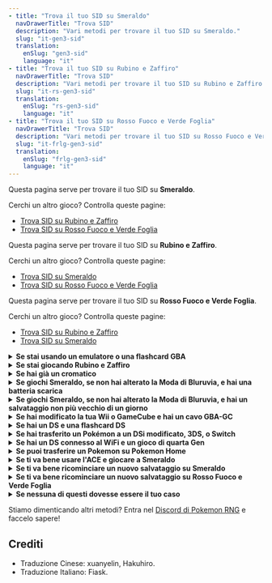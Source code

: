 ```yaml
---
- title: "Trova il tuo SID su Smeraldo"
  navDrawerTitle: "Trova SID"
  description: "Vari metodi per trovare il tuo SID su Smeraldo."
  slug: "it-gen3-sid"
  translation:
    enSlug: "gen3-sid"
    language: "it"
- title: "Trova il tuo SID su Rubino e Zaffiro"
  navDrawerTitle: "Trova SID"
  description: "Vari metodi per trovare il tuo SID su Rubino e Zaffiro."
  slug: "it-rs-gen3-sid"
  translation:
    enSlug: "rs-gen3-sid"
    language: "it"
- title: "Trova il tuo SID su Rosso Fuoco e Verde Foglia"
  navDrawerTitle: "Trova SID"
  description: "Vari metodi per trovare il tuo SID su Rosso Fuoco e Verde Foglia."
  slug: "it-frlg-gen3-sid"
  translation:
    enSlug: "frlg-gen3-sid"
    language: "it"
---
```


<ShowIf slug="/it-gen3-sid">

Questa pagina serve per trovare il tuo SID su **Smeraldo**.

Cerchi un altro gioco? Controlla queste pagine:

- [Trova SID su Rubino e Zaffiro](/it-rs-gen3-sid)
- [Trova SID su Rosso Fuoco e Verde Foglia](/it-frlg-gen3-sid)

</ShowIf>

<ShowIf slug="/it-rs-gen3-sid">

Questa pagina serve per trovare il tuo SID su **Rubino e Zaffiro**.

Cerchi un altro gioco? Controlla queste pagine:

- [Trova SID su Smeraldo](/it-gen3-sid)
- [Trova SID su Rosso Fuoco e Verde Foglia](/it-frlg-gen3-sid)

</ShowIf>

<ShowIf slug="/it-frlg-gen3-sid">

Questa pagina serve per trovare il tuo SID su **Rosso Fuoco e Verde Foglia**.

Cerchi un altro gioco? Controlla queste pagine:

- [Trova SID su Rubino e Zaffiro](/it-rs-gen3-sid)
- [Trova SID su Smeraldo](/it-gen3-sid)

</ShowIf>

<details>
  <summary><b>Se stai usando un emulatore o una flashcard GBA</b></summary>

1. Carica il tuo salvataggio su [PKHex](https://github.com/kwsch/PKHeX/releases/latest) o [pkmds.app](https://pkmds.app/) e controlla il tuo SID.

</details>

<details>
  <summary><b>Se stai giocando Rubino e Zaffiro</b></summary>
<br/>
### Manipola l'RNG per ottenere una combinazione TID/SID

1. Segui la [Guida sulla Manipolazione RNG del TID per Rubino e Zaffiro](/retail-rubysapphire-tid) per ottenere uno specifico TID e SID.

### PokeFinder

1. Apri [PokeFinder](/pokefinder) e clicca il pulsante "IDs" nella sezione "Gen 3".
2. Seleziona la sezione "RS" nella nuova finestra che appare.
3. Seleziona "Dead Battery" se hai una batteria scarica (consigliato), altrimenti inserisci l'ora e la data di quando hai iniziato il salvataggio.
4. Inserisci il tuo TID nei filtri di PokeFinder.
5. Clicca "Generate" per ottenere una lista di possibili SID.
6. Se hai molteplici SID possibili, salva il gioco prima di scegliere il tuo starter.
7. Prova a fare RNG Manipulation sul tuo starter per ogni SID. Se ottieni un cromatico, hai trovato il tuo SID.

### Strumento Web con batteria morta

1. Vai nel [SID Finder di Lincoln](https://lincoln-lm.github.io/JS-Finder/Gen3/IDs.html).
2. Inserisci il tuo TID e clicca il cerchio "TID".
3. Inserisci `5a0` come "Initial Seed".
4. Clicca "Generate" per ottenere una lista di SID possibili.
5. Se hai molteplici SID possibili, salva il gioco prima di scegliere il tuo starter.
6. Prova a fare RNG Manipulation sul tuo starter per ogni SID. Se ottieni un cromatico, hai trovato il tuo SID.

</details>

<details>
  <summary><b>Se hai già un cromatico</b></summary>

1. Usa le bacche che riducono le EV se il Pokémon ha combattuto, per ripristinare le EV.
2. Apri [PokeFinder](/pokefinder) e vai nella sezione "Gen 3 Tools" > "IV Calculator".
3. Inserisci le info del Pokémon per determinare le sue IV.
4. Apri "Gen 3 Tools" > "IVs to PID".
5. Inserisci le IV del Pokémon, natura, e il tuo TID.
6. Cerca per ottenere risultati e determina il metodo corretto:
   - Pokémon selvatici: Metodi 1-4.
   - Leggendari: Metodo 1.
7. Se appaiono molteplici SID, prova a fare RNG Manipulation per un cromatico finché non lo trovi.

</details>

<details>
  <summary><b>Se giochi Smeraldo, se non hai alterato la Moda di Bluruvia, e hai una batteria scarica</b></summary>

1. [Segui questa guida](/emerald-sid-feebas)

</details>

<details>
  <summary><b>Se giochi Smeraldo, se non hai alterato la Moda di Bluruvia, e hai un salvataggio non più vecchio di un giorno</b></summary>

1. [Segui questa guida](/emerald-sid-feebas)

</details>

<details>
  <summary><b>Se hai modificato la tua Wii o GameCube e hai un cavo GBA-GC</b></summary>

1. Scarica il tuo salvataggio con [gba-link-cable-dumper di FIX94](https://github.com/FIX94/gba-link-cable-dumper/releases/tag/v1.6).
2. Carica il tuo salvataggio su [PKHex](https://github.com/kwsch/PKHeX/releases/latest) or [pkmds.app](https://pkmds.app/) e controlla il tuo SID.

</details>

<details>
  <summary><b>Se hai un DS e una flashcard DS</b></summary>

1. Scarica il tuo salvataggio con [GBA Backup Tool di Rudolph](https://projectpokemon.org/home/tutorials/save-editing/managing-gba-saves/using-gba-backup-tool-r55/).
2. Carica il tuo salvataggio su [PKHex](https://github.com/kwsch/PKHeX/releases/latest) or [pkmds.app](https://pkmds.app/) e controlla il tuo SID.

</details>

<details>
  <summary><b>Se hai trasferito un Pokémon a un DSi modificato, 3DS, o Switch</b></summary>

1. Trasferisci il Pokémon nella tua console modificata.
2. Scarica il salvataggio nella console modificata tramite:
   - [GodMod9i per DSI](https://github.com/DS-Homebrew/GodMode9i/releases/latest)
   - [Checkpoint per 3DS](https://github.com/BernardoGiordano/Checkpoint/releases/latest)
   - [JKSV per Switch](https://github.com/J-D-K/JKSV/releases/latest)
3. Carica il tuo salvataggio su [PKHex](https://github.com/kwsch/PKHeX/releases/latest) or [pkmds.app](https://pkmds.app/) e controlla il tuo SID.

</details>

<details>
  <summary><b>Se hai un DS connesso al WiFi e un gioco di quarta Gen </b></summary>

1. Unisciti al [Discord di Pokemon RNG](https://www.discord.gg/d8JuAvg).
2. Chiedi a qualcuno se potrebbe controllare l'SID del tuo Pokemon usando la [PokeClassic Network GTS](https://pkmnclassic.net/gts/).
3. Trasferisci un Pokemon a un gioco DS della quarta Gen.
4. Metti un Pokemon nel [PokeClassic Network GTS](https://pkmnclassic.net/gts/).
5. Di' agli altri qual è il tuo Pokemon.

</details>

<details>
  <summary><b>Se puoi trasferire un Pokemon su Pokemon Home</b></summary>

1. Trasferisci il tuo Pokemon su Pokemon Home.
2. Unisciti al [Discord di Pokemon RNG](https://www.discord.gg/d8JuAvg).
3. Chiedi a qualcuno di controllare l'SID del Pokemon.

</details>

<details>
  <summary><b>Se ti va bene usare l'ACE e giocare a Smeraldo</b></summary>

1. Prepara l'ACE usando [questa guida](https://e-sh4rk.github.io/ACE3/emerald/getting-started/introduction/).
2. Usa il codice "Read SID from Pokémon in box 9 slot 27" in [questo pastebin](https://pastebin.com/kYfBzVE3), che mostrerà il tuo SID al posto del TID.
3. Controlla la tua Carta Allenatore, che ora mostrerà il tuo SID anziché del TID.
4. Soft-resetta per evitare di salvare le modifiche.

</details>

<details>
  <summary><b>Se ti va bene ricominciare un nuovo salvataggio su Smeraldo</b></summary>

1. Controlla la guida [Starter Cromatico](/emerald-shiny-starter).

</details>

<details>
  <summary><b>Se ti va bene ricominciare un nuovo salvataggio su Rosso Fuoco e Verde Foglia</b></summary>

1. Inizia un nuovo salvataggio
2. Avvia un cronometro quando premi `A` per accettare il tuo nome nella schermata "IL TUO NOME?".
3. Ferma il cronometro quando il tuo personaggio si rimpicciolisce e diventa bianco, giusto prima che il personaggio sia nel furgone.
4. Apri [PokeFinder](/pokefinder) e clicca il pulsante "IDs" nella sezione "Gen 3".
5. Seleziona la sezione "FRLGE" nella nuova finestra che appare.
6. Inserisci il tuo TID nel campo `TID`.
7. Moltiplica il numero di secondi del tuo cronometro per 59.7275, e arrotonda per difetto per ottenere l'Advance che molto probabilmente hai colpito.
8. Sottrai 50 dal tuo Advance probabile e inseriscilo nel risultato nel campo `Initial Advances`.
9. Aggiungi 50 al tuo Advance probabile e inserisci il risultato nel campo `Max Advances`.
10. Clicca "Generate" per ottenere una lista di SID possibili.
11. Se hai molteplici SID possibili, salva il tuo gioco prima di scegliere il tuo starter.
12. Prova a fare RNG Manipulation sul tuo starter per ogni SID. Se ottieni un cromatico, hai trovato il tuo SID.

</details>

<details>
  <summary><b>Se nessuna di questi dovesse essere il tuo caso</b></summary>

1. Prova a incontrare un cromatico selvatico.
2. Segui la sezione "Se hai già un cromatico" di sopra.

</details>

Stiamo dimenticando altri metodi? Entra nel [Discord di Pokemon RNG](https://www.discord.gg/d8JuAvg) e faccelo sapere!

## Crediti

- Traduzione Cinese: xuanyelin, Hakuhiro.
- Traduzione Italiano: Fiask.
